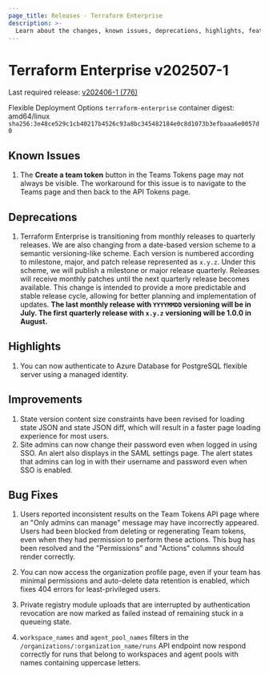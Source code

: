 ```yaml
---
page_title: Releases - Terraform Enterprise
description: >-
  Learn about the changes, known issues, deprecations, highlights, features, improvements, bug fixes, and security fixes for the v202507-1 release.
---
```


# Terraform Enterprise v202507-1

Last required release: [v202406-1 (776)](/terraform/enterprise/releases/2024/v202406-1)

Flexible Deployment Options `terraform-enterprise` container digest: amd64/linux `sha256:3e48ce529c1cb40217b4526c93a8bc345482184e0c8d1073b3efbaaa6e0057d0`

## Known Issues

1. The **Create a team token** button in the Teams Tokens page may not always be visible. The workaround for this issue is to navigate to the Teams page and then back to the API Tokens page.

## Deprecations
1. Terraform Enterprise is transitioning from monthly releases to quarterly releases. We are also changing from a date-based version scheme to a semantic versioning-like scheme. Each version is numbered according to milestone, major, and patch release represented as `x.y.z`. Under this scheme, we will publish a milestone or major release quarterly. Releases will receive monthly patches until the next quarterly release becomes available. This change is intended to provide a more predictable and stable release cycle, allowing for better planning and implementation of updates. **The last monthly release with `YYYYMMDD` versioning will be in July. The first quarterly release with `x.y.z` versioning will be 1.0.0 in August.**

## Highlights

1. You can now authenticate to Azure Database for PostgreSQL flexible server using a managed identity.

## Improvements

1. State version content size constraints have been revised for loading state JSON and state JSON diff, which will result in a faster page loading experience for most users.
2. Site admins can now change their password even when logged in using SSO. An alert also displays in the SAML settings page. The alert states that admins can log in with their username and password even when SSO is enabled.

## Bug Fixes

1. Users reported inconsistent results on the Team Tokens API page where an "Only admins can manage" message may have incorrectly appeared. Users had been blocked from deleting or regenerating Team tokens, even when they had permission to perform these actions. This bug has been resolved and the "Permissions" and "Actions" columns should render correctly.

1. You can now access the organization profile page, even if your team has minimal permissions and auto-delete data retention is enabled, which fixes 404 errors for least-privileged users.

1. Private registry module uploads that are interrupted by authentication revocation are now marked as failed instead of remaining stuck in a queueing state.

1. `workspace_names` and `agent_pool_names`  filters in the `/organizations/:organization_name/runs` API endpoint now respond correctly for runs that belong to workspaces and agent pools with names containing uppercase letters.

